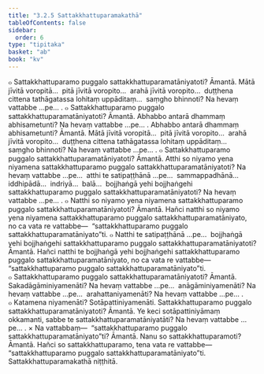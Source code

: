 ```yaml
---
title: "3.2.5 Sattakkhattuparamakathā"
tableOfContents: false
sidebar:
  order: 6
type: "tipitaka"
basket: "ab"
book: "kv"
---
```



<DynamicBreadcrumb />

<Division number="641" book="kv">

<Paragraph number="2110" book="kv">
๐ Sattakkhattuparamo puggalo sattakkhattuparamatāniyatoti? Āmantā. Mātā jīvitā voropitā…  pitā jīvitā voropito…  arahā jīvitā voropito…  duṭṭhena cittena tathāgatassa lohitaṃ uppāditaṃ…  saṃgho bhinnoti? Na hevaṃ vattabbe …pe… .
</Paragraph>

<Paragraph number="2111" book="kv">
๐ Sattakkhattuparamo puggalo sattakkhattuparamatāniyatoti? Āmantā. Abhabbo antarā dhammaṃ abhisametunti? Na hevaṃ vattabbe …pe… . Abhabbo antarā dhammaṃ abhisametunti? Āmantā. Mātā jīvitā voropitā…  pitā jīvitā voropito…  arahā jīvitā voropito…  duṭṭhena cittena tathāgatassa lohitaṃ uppāditaṃ…  saṃgho bhinnoti? Na hevaṃ vattabbe …pe… .
</Paragraph>

</Division>
<Division number="642" book="kv">

<Paragraph number="2112" book="kv">
๐ Sattakkhattuparamo puggalo sattakkhattuparamatāniyatoti? Āmantā. Atthi so niyamo yena niyamena sattakkhattuparamo puggalo sattakkhattuparamatāniyatoti? Na hevaṃ vattabbe …pe…  atthi te satipaṭṭhānā …pe…  sammappadhānā…  iddhipādā…  indriyā…  balā…  bojjhaṅgā yehi bojjhaṅgehi sattakkhattuparamo puggalo sattakkhattuparamatāniyatoti? Na hevaṃ vattabbe …pe… .
</Paragraph>

</Division>
<Division number="643" book="kv">

<Paragraph number="2113" book="kv">
๐ Natthi so niyamo yena niyamena sattakkhattuparamo puggalo sattakkhattuparamatāniyatoti? Āmantā. Hañci natthi so niyamo yena niyamena sattakkhattuparamo puggalo sattakkhattuparamatāniyato, no ca vata re vattabbe—  “sattakkhattuparamo puggalo sattakkhattuparamatāniyato”ti.
</Paragraph>

<Paragraph number="2114" book="kv">
๐ Natthi te satipaṭṭhānā …pe…  bojjhaṅgā yehi bojjhaṅgehi sattakkhattuparamo puggalo sattakkhattuparamatāniyatoti? Āmantā. Hañci natthi te bojjhaṅgā yehi bojjhaṅgehi sattakkhattuparamo puggalo sattakkhattuparamatāniyato, no ca vata re vattabbe—  “sattakkhattuparamo puggalo sattakkhattuparamatāniyato”ti.
</Paragraph>

</Division>
<Division number="644" book="kv">

<Paragraph number="2115" book="kv">
๐ Sattakkhattuparamo puggalo sattakkhattuparamatāniyatoti? Āmantā. Sakadāgāminiyamenāti? Na hevaṃ vattabbe …pe…  anāgāminiyamenāti? Na hevaṃ vattabbe …pe…  arahattaniyamenāti? Na hevaṃ vattabbe …pe… .
</Paragraph>

<Paragraph number="2116" book="kv">
๐ Katamena niyamenāti? Sotāpattiniyamenāti. Sattakkhattuparamo puggalo sattakkhattuparamatāniyatoti? Āmantā. Ye keci sotāpattiniyāmaṃ okkamanti, sabbe te sattakkhattuparamatāniyatāti? Na hevaṃ vattabbe …pe… .
</Paragraph>

</Division>
<Division number="645" book="kv">

<Paragraph number="2117" book="kv">
× Na vattabbaṃ—  “sattakkhattuparamo puggalo sattakkhattuparamatāniyato”ti? Āmantā. Nanu so sattakkhattuparamoti? Āmantā. Hañci so sattakkhattuparamo, tena vata re vattabbe—  “sattakkhattuparamo puggalo sattakkhattuparamatāniyato”ti.

</Paragraph>
</Division>

<Paragraph number="2118" type="center" book="kv">
Sattakkhattuparamakathā niṭṭhitā.
</Paragraph>